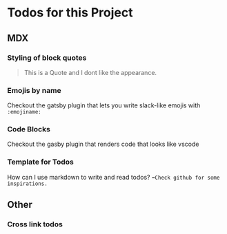 # Todos for this Project

## MDX

### Styling of block quotes

> This is a Quote and I dont like the appearance.

### Emojis by name
Checkout the gatsby plugin that lets you write slack-like emojis with `:emojiname:`

### Code Blocks

Checkout the gasby plugin that renders code that looks like vscode

### Template for Todos

How can I use markdown to write and read todos? `➡️Check github for some inspirations.`

## Other

### Cross link todos 

